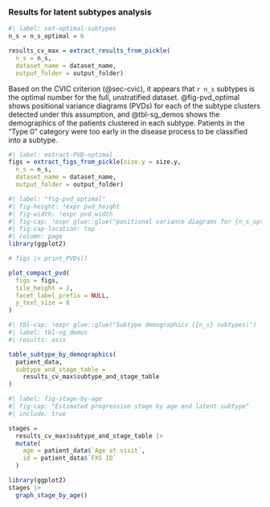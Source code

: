 ### Results for latent subtypes analysis {#sec-latent-subtypes .appendix}

```r
#| label: set-optimal-subtypes
n_s = n_s_optimal = 6

results_cv_max = extract_results_from_pickle(
  n_s = n_s,
  dataset_name = dataset_name,
  output_folder = output_folder)
```

Based on the CVIC criterion (@sec-cvic), it appears that `r n_s` subtypes is the optimal number for the full, unstratified dataset.
@fig-pvd_optimal shows positional variance diagrams (PVDs) for each of the subtype clusters detected under this assumption, and @tbl-sg_demos shows the demographics of the patients clustered in each subtype. Patients in the "Type 0" category were too early in the disease process to be classified into a subtype.

```r
#| label: extract-PVD-optimal
figs = extract_figs_from_pickle(size.y = size.y,
  n_s = n_s,
  dataset_name = dataset_name,
  output_folder = output_folder)
```


```r
#| label: "fig-pvd_optimal"
#| fig-height: !expr pvd_height
#| fig-width: !expr pvd_width
#| fig-cap: !expr glue::glue("positional variance diagrams for {n_s_optimal} subtypes")
#| fig-cap-location: top
#| column: page
library(ggplot2)

# figs |> print_PVDs()

plot_compact_pvd(
  figs = figs,
  tile_height = 2,
  facet_label_prefix = NULL,
  y_text_size = 8
)

```

::: landscape

```r
#| tbl-cap: !expr glue::glue("Subtype demographics ({n_s} subtypes)")
#| label: tbl-sg_demos
#| results: asis

table_subtype_by_demographics(
  patient_data,
  subtype_and_stage_table = 
    results_cv_max$subtype_and_stage_table
)

```

:::

```r
#| label: fig-stage-by-age
#| fig-cap: "Estimated progression stage by age and latent subtype"
#| include: true

stages = 
  results_cv_max$subtype_and_stage_table |> 
  mutate(
    age = patient_data$`Age at visit`,
    id = patient_data$`FXS ID`
  )

library(ggplot2)
stages |>
  graph_stage_by_age()
  


```


